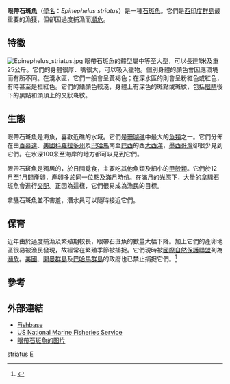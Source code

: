 {{Speciesbox 
| taxon = Epinephelus striatus
| status = EN
| status_system = IUCN3.1
| trend = down
| status_ref = <ref name=iucn>{{IUCN2010|assessors=Cornish, A. & Eklund, A.-M.|year=2003|title=Epinephelus striatus|id=7862|version=2010.4|downloaded=2010-11-08}}</ref>
| image = 3846 aquaimages.jpg
| authority = [[Marcus_Elieser_Bloch|Bloch]], 1792
| synonyms = *''Anthias cherna''<br /><small>Bloch & Schneider, 1801</small>
*''Anthias striatus''<br /><small>Bloch, 1792</small>
*''Serranus gymnopareius''<br /><small>Valenciennes, 1828</small>
*''Serranus striatus''<br /><small>Bloch, 1792</small>
}}
'''眼帶石斑魚'''（[[學名|學名]]：''Epinephelus striatus''）是一種[[石斑魚|石斑魚]]。它們是[[西印度群島|西印度群島]]最重要的漁獲，但卻因過度捕漁而[[瀕危|瀕危]]。

==特徵==
[[Image:Epinephelus_striatus.jpg|thumb]]
眼帶石斑魚的體型屬中等至大型，可以長達1米及重25公斤。它們的身體很厚．嘴很大，可以吸入獵物。個別身體的顏色會因應環境而有所不同。在淺水區，它們一般會呈黃褐色；在深水區的則會呈粉紅色或紅色，有時甚至是橙紅色。它們的鰭顏色較淺，身體上有深色的斑點或斑紋，包括[[眼睛|眼睛]]後下的黑點和頭頂上的叉狀斑紋。

==生態==
眼帶石斑魚是海魚，喜歡近礁的水域。它們是[[珊瑚礁|珊瑚礁]]中最大的[[魚類|魚類]]之一。它們分佈在由[[百慕達|百慕達]]、[[美國|美國]][[科羅拉多州|科羅拉多州]]及[[巴哈馬|巴哈馬]]南至[[巴西|巴西]]的西[[大西洋|大西洋]]，[[墨西哥灣|墨西哥灣]]卻很少見到它們。在水深100米至海岸的地方都可以見到它們。

眼帶石斑魚是獨居的，於日間覓食，主要吃其他魚類及細小的[[甲殼類|甲殼類]]。它們於12月至1月間產卵，產卵多於同一位點及[[滿月|滿月]]時份。在滿月的光照下，大量的拿騷石斑魚會進行[[交配|交配]]。正因為這樣，它們很易成為漁民的目標。

拿騷石斑魚並不害羞，潛水員可以隨時接近它們。

==保育==
近年由於過度捕漁及繁殖期較長，眼帶石斑魚的數量大幅下降。加上它們的產卵地區很易被漁民發現，故經常在繁殖季節被捕捉。它們現時被[[國際自然保護聯盟|國際自然保護聯盟]]列為[[瀕危|瀕危]]。[[美國|美國]]、[[開曼群島|開曼群島]]及[[巴哈馬群島|巴哈馬群島]]的政府也已禁止捕捉它們。<ref>{{Cite web|author=NMFS|title=Proactive Conservation Program: Species of Concern|url=http://www.nmfs.noaa.gov/pr/species/concern/|date=2010-02-02|accessdate=2010-11-09|archive-date=2018-07-05|archive-url=https://web.archive.org/web/20180705011604/http://www.nmfs.noaa.gov/pr/species/concern/|dead-url=no}}</ref>

==參考==
{{reflist}}

==外部連結==
* [http://www.fishbase.org/Summary/SpeciesSummary.cfm?genusname=Epinephelus&speciesname=striatus Fishbase] {{Wayback|url=http://www.fishbase.org/Summary/SpeciesSummary.cfm?genusname=Epinephelus&speciesname=striatus |date=20040125193629 }}
* [http://www.nmfs.noaa.gov/prot_res/species/fish/nassau_grouper.html US National Marine Fisheries Service] {{Wayback|url=http://www.nmfs.noaa.gov/prot_res/species/fish/nassau_grouper.html |date=20160303171835 }}
* [https://biogeodb.stri.si.edu/caribbean/resources/img/images/species/3494_238.jpg 眼帶石斑魚的图片] {{Wayback|url=https://biogeodb.stri.si.edu/caribbean/resources/img/images/species/3494_238.jpg |date=20200625091359 }}

{{Taxonbar|from=Q943193}}

[[Category:石斑魚屬|striatus]]
[[Category:1792年描述的鱼类|E]]